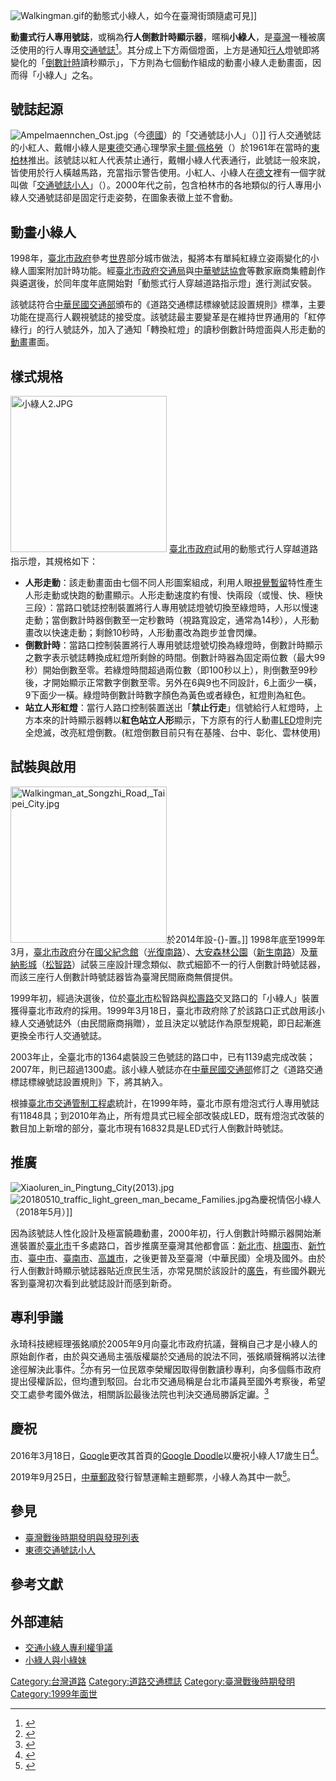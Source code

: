 {{NoteTA
|G1=IT
|1=zh-tw:動畫式行人專用號誌; zh-hk:動畫式行人專用交通燈; zh-cn:动画式行人专用信号灯;
}}
{{Refimprove|time=2019-03-28}}
[[File:Walkingman.gif|thumb]]的動態式小綠人，如今在臺灣街頭隨處可見]]

'''動畫式行人專用號誌'''，或稱為'''行人倒數計時顯示器'''，暱稱'''小綠人'''，是[[臺灣|臺灣]]一種被廣泛使用的行人專用[[交通號誌|交通號誌]]<ref>{{cite web|url=https://law.moj.gov.tw/LawClass/LawGetFile.ashx?FileId=0000047086&lan=C|title=中華民國《道路交通標誌標線號誌設置規則》第204條條文|accessdate=2021-02-09|archive-date=2021-01-29|archive-url=https://law.moj.gov.tw/LawClass/LawGetFile.ashx?FileId=0000047086&lan=C|dead-url=no}}</ref>。其分成上下方兩個燈面，上方是通知[[行人|行人]]燈號即將變化的「[[倒數計時|倒數計時]]讀秒顯示」，下方則為七個動作組成的動畫小綠人走動畫面，因而得「小綠人」之名。

== 號誌起源 ==
[[File:Ampelmaennchen_Ost.jpg|thumb]]（今[[德國|德國]]）的「交通號誌小人」（{{lang|de|Ampelmännchen}}）]]
行人交通號誌的小紅人、戴帽小綠人是[[東德|東德]]交通心理學家[[卡爾·佩格勞|卡爾·佩格勞]]（{{lang|de|Karl Peglau}}）於1961年在當時的[[東柏林|東柏林]]推出。該號誌以紅人代表禁止通行，戴帽小綠人代表通行，此號誌一般來說，皆使用於行人橫越馬路，充當指示警告使用。小紅人、小綠人在[[德文|德文]]裡有一個字就叫做「[[東德交通號誌小人|交通號誌小人]]」（{{lang|de|Ampelmännchen}}）。2000年代之前，包含柏林市的各地類似的行人專用小綠人交通號誌卻是固定行走姿勢，在圖象表徵上並不會動。

== 動畫小綠人 ==
1998年，[[臺北市政府|臺北市政府]]參考[[世界|世界]]部分城市做法，擬將本有單純紅綠立姿兩變化的小綠人圖案附加計時功能。經[[臺北市政府交通局|臺北市政府交通局]]與[[中華號誌協會|中華號誌協會]]等數家廠商集體創作與遴選後，於同年度年底開始對「動態式行人穿越道路指示燈」進行測試安裝。

該號誌符合[[中華民國交通部|中華民國交通部]]頒布的《道路交通標誌標線號誌設置規則》標準，主要功能在提高行人觀視號誌的接受度。該號誌最主要變革是在維持世界通用的「紅停綠行」的行人號誌外，加入了通知「轉換紅燈」的讀秒倒數計時燈面與人形走動的[[動畫|動畫]]畫面。

== 樣式規格 ==
[[File:小綠人2.JPG|250px]]
[[臺北市政府|臺北市政府]]試用的動態式行人穿越道路指示燈，其規格如下：

* '''人形走動'''：該走動畫面由七個不同人形圖案組成，利用人眼[[視覺暫留|視覺暫留]]特性產生人形走動或快跑的動畫顯示。人形走動速度約有慢、快兩段（或慢、快、極快三段）：當路口號誌控制裝置將行人專用號誌燈號切換至綠燈時，人形以慢速走動；當倒數計時器倒數至一定秒數時（視路寬設定，通常為14秒），人形動畫改以快速走動；剩餘10秒時，人形動畫改為跑步並會閃爍。
* '''倒數計時'''：當路口控制裝置將行人專用號誌燈號切換為綠燈時，倒數計時顯示之數字表示號誌轉換成紅燈所剩餘的時間。倒數計時器為固定兩位數（最大99秒）開始倒數至零。若綠燈時間超過兩位數（即100秒以上），則倒數至99秒後，才開始顯示正常數字倒數至零。另外在6與9也不同設計，6上面少一橫，9下面少一橫。綠燈時倒數計時數字顏色為黃色或者綠色，紅燈則為紅色。
* '''站立人形紅燈'''：當行人路口控制裝置送出「'''禁止行走'''」信號給行人紅燈時，上方本來的計時顯示器轉以'''紅色站立人形'''顯示，下方原有的行人動畫[[LED|LED]]燈則完全熄滅，改亮紅燈倒數。(紅燈倒數目前只有在基隆、台中、彰化、雲林使用)

== 試裝與啟用 ==
[[File:Walkingman_at_Songzhi_Road,_Taipei_City.jpg|250px]]於2014年設-{}-置。]]
1998年底至1999年3月，[[臺北市政府|臺北市政府]]分在[[國父紀念館|國父紀念館]]（[[光復南路|光復南路]]）、[[大安森林公園|大安森林公園]]（[[新生南路|新生南路]]）及[[威秀影城|華納影城]]（[[松智路|松智路]]）試裝三座設計理念類似、款式細節不一的行人倒數計時號誌器，而該三座行人倒數計時號誌器皆為臺灣民間廠商無償提供。

1999年初，經過決選後，位於[[臺北市|臺北市]]松智路與[[松壽路|松壽路]]交叉路口的「小綠人」裝置獲得臺北市政府的採用。1999年3月18日，臺北市政府除了於該路口正式啟用該小綠人交通號誌外（由民間廠商捐贈），並且決定以號誌作為原型規範，即日起漸進更換全市行人交通號誌。

2003年止，全臺北市的1364處裝設三色號誌的路口中，已有1139處完成改裝；2007年，則已超過1300處。該小綠人號誌亦在[[中華民國交通部|中華民國交通部]]修訂之《道路交通標誌標線號誌設置規則》下，將其納入。

根據[[臺北市交通管制工程處|臺北市交通管制工程處]]統計，在1999年時，臺北市原有燈泡式行人專用號誌有11848具；到2010年為止，所有燈具式已經全部改裝成LED，既有燈泡式改裝的數目加上新增的部分，臺北市現有16832具是LED式行人倒數計時號誌。

== 推廣 ==
[[File:Xiaoluren_in_Pingtung_City(2013).jpg|thumb]]
[[File:20180510_traffic_light_green_man_became_Families.jpg|thumb]]為慶祝情侶小綠人（2018年5月）]]

因為該號誌人性化設計及極富饒趣動畫，2000年初，行人倒數計時顯示器開始漸進裝置於[[臺北市|臺北市]]千多處路口，首步推廣至臺灣其他都會區：[[新北市|新北市]]、[[桃園市|桃園市]]、[[新竹市|新竹市]]、[[臺中市|臺中市]]、[[臺南市|臺南市]]、[[高雄市|高雄市]]，之後更普及至臺灣（中華民國）全境及國外。由於行人倒數計時顯示號誌器貼近庶民生活，亦常見關於該設計的[[廣告|廣告]]，有些國外觀光客到臺灣初次看到此號誌設計而感到新奇。

== 專利爭議 ==
永琦科技總經理張銘順於2005年9月向臺北市政府抗議，聲稱自己才是小綠人的原始創作者，由於與交通局主張版權屬於交通局的說法不同，張銘順聲稱將以法律途徑解決此事件。<ref>{{Cite web |url=http://news.ltn.com.tw/news/life/paper/34952 |title=自由電子報 - 小綠人原創者 批北市府搶功 2005.9.20 |access-date=2017-06-07 |archive-date=2019-12-02 |archive-url=https://web.archive.org/web/20191202223014/https://news.ltn.com.tw/news/life/paper/34952 |dead-url=no }}</ref>亦有另一位民眾李榮耀因取得倒數讀秒專利，向多個縣市政府提出侵權訴訟，但均遭到駁回。台北市交通局稱是台北市議員至國外考察後，希望交工處參考國外做法，相關訴訟最後法院也判決交通局勝訴定讞。<ref>{{Cite web |url=http://news.ltn.com.tw/news/society/paper/38072 |title=自由電子報 - 讀秒交通號誌 專利歸零… 2005.10.11 |access-date=2017-06-07 |archive-date=2020-12-09 |archive-url=https://web.archive.org/web/20201209163916/https://news.ltn.com.tw/news/society/paper/38072 |dead-url=no }}</ref>

== 慶祝 ==
2016年3月18日，[[Google|Google]]更改其首頁的[[Google_Doodle|Google Doodle]]以慶祝小綠人17歲生日<ref>{{cite web |url=//www.google.com/doodles/xiaolurens-17th-birthday |language= |title=交通號誌小綠人 17 歲生日 |publisher=Google |accessdate=2016-03-18 |archive-date=2020-08-20 |archive-url=https://web.archive.org/web/20200820202049/https://www.google.com/doodles/xiaolurens-17th-birthday |dead-url=no }}</ref>。

2019年9月25日，[[中華郵政|中華郵政]]發行智慧運輸主題郵票，小綠人為其中一款<ref>{{Cite web |url=https://udn.com/news/story/7266/4058371 |title=小綠人也成為主角 台灣智慧運輸建設郵票25日發行 |date=2019-09-20 |publisher=聯合報 |accessdate=2019-09-20 |archive-date=2020-08-20 |archive-url=https://web.archive.org/web/20200820194957/https://udn.com/news/story/7266/4058371 |dead-url=no }}</ref>。

==參見==
{{Wikisource|道路交通標誌標線號誌設置規則}}
* [[臺灣戰後時期發明與發現列表|臺灣戰後時期發明與發現列表]]
* [[東德交通號誌小人|東德交通號誌小人]]

== 參考文獻 ==
{{Reflist}}

== 外部連結 ==
* [http://www.nownews.com/2005/09/23/327-1848059.htm 交通小綠人專利權爭議]
* [http://news.xinhuanet.com/tai_gang_ao/2005-09/21/content_3520184.htm 小綠人與小綠妹] {{Wayback|url=http://news.xinhuanet.com/tai_gang_ao/2005-09/21/content_3520184.htm |date=20170320093908 }}

[[Category:台灣道路|Category:台灣道路]]
[[Category:道路交通標誌|Category:道路交通標誌]]
[[Category:臺灣戰後時期發明|Category:臺灣戰後時期發明]]
[[Category:1999年面世|Category:1999年面世]]